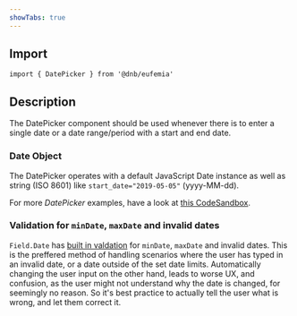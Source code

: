 ```yaml
---
showTabs: true
---
```


## Import

```tsx
import { DatePicker } from '@dnb/eufemia'
```

## Description

The DatePicker component should be used whenever there is to enter a single date or a date range/period with a start and end date.

### Date Object

The DatePicker operates with a default JavaScript Date instance as well as string (ISO 8601) like `start_date="2019-05-05"` (yyyy-MM-dd).

For more _DatePicker_ examples, have a look at [this CodeSandbox](https://codesandbox.io/embed/q88v3r8w6).

### Validation for `minDate`, `maxDate` and invalid dates

`Field.Date` has [built in valdation](https://eufemia.dnb.no/uilib/extensions/forms/feature-fields/Date/#date-limit-validation]) for `minDate`, `maxDate` and invalid dates.
This is the preffered method of handling scenarios where the user has typed in an invalid date, or a date outside of the set date limits.
Automatically changing the user input on the other hand, leads to worse UX, and confusion, as the user might not understand why the date is changed, for seemingly no reason.
So it's best practice to actually tell the user what is wrong, and let them correct it.
